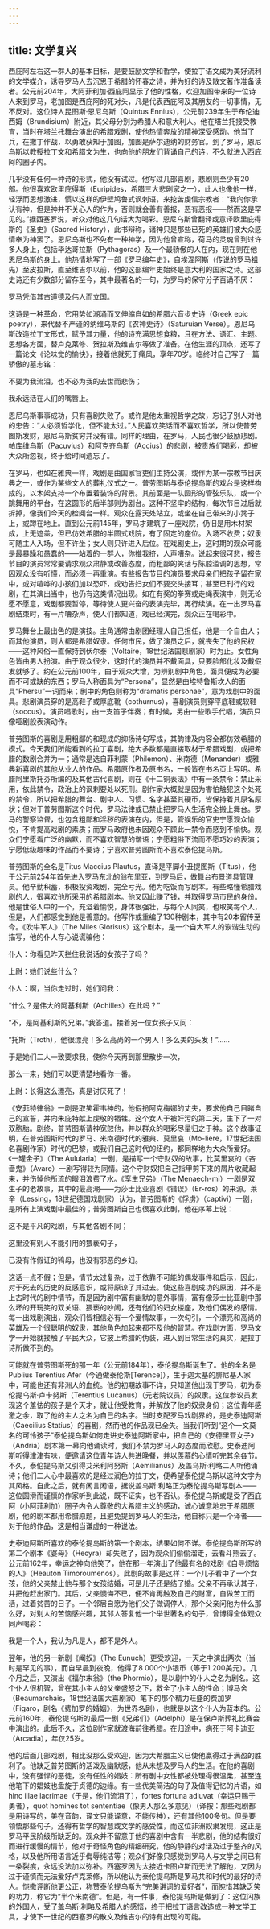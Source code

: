 ```yaml
---
---
---
```

title: 文学复兴
---




西庇阿左右这一群人的基本目标，是要鼓励文学和哲学，使拉丁语文成为美好流利的文学媒介，诱导罗马人去沉思于希腊的怀春之诗，并为好的诗及散文著作准备读者。公元前204年，大阿菲利加·西庇阿显示了他的性格，欢迎加图带来的一位诗人来到罗马，老加图是西庇阿的死对头，凡是代表西庇阿及其朋友的一切事情，无不反对。这位诗人昆图斯·恩尼乌斯（Quintus Ennius），公元前239年生于布伦迪西姆（Brundisium）附近，其父母分别为希腊人和意大利人。他在塔兰托接受教育，当时在塔兰托舞台演出的希腊戏剧，使他热情奔放的精神深受感动。他当了兵，在撒丁作战，以勇敢获知于加图，加图是萨尔迪纳的财务官。到了罗马，恩尼乌斯以教授拉丁文和希腊文为生，也向他的朋友们背诵自己的诗，不久就进入西庇阿的圈子内。

几乎没有任何一种诗的形式，他没有试过。他写过几部喜剧，悲剧则至少有20部。他很喜欢欧里庇得斯（Euripides，希腊三大悲剧家之一），此人也像他一样，轻浮而思想激进，惯以这样的伊壁鸠鲁式讽刺语，来挖苦虔信宗教者：“我向你承认有神，但是神并不关心人的作为，否则就会善有善报，恶有恶报——然而这是罕见的。”据西塞罗说，听众对他这几句话大为喝彩。恩尼乌斯曾翻译或意译欧里庇得斯的《圣史》（Sacred History），此书辩称，诸神只是那些已死的英雄们被大众感情奉为神罢了。恩尼乌斯也不免有一种神学，因为他曾宣称，荷马的灵魂曾到过许多人身上，包括毕达哥拉斯（Pythagoras）及一个最骄傲的人在内，现在则在他恩尼乌斯的身上。他热情地写了一部《罗马编年史》，自埃涅阿斯（传说的罗马祖先）至皮拉斯，直至维吉尔以前，他的这部编年史始终是意大利的国家之诗。这部史诗还有少数部分留存至今，其中最著名的一句，为罗马的保守分子百诵不厌：

罗马凭借其古道德及伟人而立国。



这诗是一种革命，它用势如潮涌而又伸缩自如的希腊六音步史诗（Greek epic poetry），来代替不严谨的纳维乌斯的《农神史诗》（Saturuian Verse）。恩尼乌斯改造拉丁文形式，赋予其力量，他的诗充满思想食粮，且在方法、语汇、主题、思想各方面，替卢克莱修、贺拉斯及维吉尔等做了准备。在他生涯的顶点，还写了一篇论文《论味觉的愉快》，接着他就死于痛风，享年70岁。临终时自己写了一篇骄傲的墓志铭：

不要为我流泪，也不必为我的去世而悲伤；

我永远活在人们的嘴唇上。



恩尼乌斯事事成功，只有喜剧失败了。或许是他太重视哲学之故，忘记了别人对他的忠告：“人必须哲学化，但不能太过。”人民喜欢笑话而不喜欢哲学，所以使普劳图斯发财，恩尼乌斯贫穷并没有错。同样的理由，在罗马，人民也很少鼓励悲剧。帕库维乌斯（Pacuvius）和阿克齐乌斯（Accius）的悲剧，被贵族们喝彩，却被大众所忽视，终于给时间遗忘了。

在罗马，也如在雅典一样，戏剧是由国家官吏们主持公演，或作为某一宗教节目庆典之一，或作为某些文人的葬礼仪式之一。普劳图斯与泰伦提乌斯的戏台是这样构成的，以木架支持一个布置着装饰的背景。其前面是一队圆形的管弦乐队，或一个跳舞用的平台，在这圆形的后半部则为剧台。这种不坚牢的结构，每次节目过后就拆掉，像我们今天的检阅台一样。观众在露天处站立，或坐在自己带来的小凳子上，或蹲在地上。直到公元前145年，罗马才建筑了一座戏院，仍旧是用木材架成，上无遮盖，但已仿效希腊的半圆式戏院，有了固定的座位。入场不收费；奴隶可随主人入场，但不许坐；女人则只许进入后位。在戏剧史上，这时期的观众可能是最暴躁和愚蠢的——站着的一群人，你推我挤，人声嘈杂。说起来很可悲，报告节目的演员常常要请求观众肃静或改善态度，而粗鄙的笑话与陈腔滥调的思想，常因观众没有听懂，而必须一再重演。有些报告节目的演员要求母亲们把孩子留在家中，或对喧哗的小孩们加以恐吓，或劝告妇女们不要交头接耳；甚至已刊行的戏剧，在其演出当中，也仍有这类情况出现。如在有奖的拳赛或走绳表演中，则无论愿不愿意，戏剧都要暂停，等待使人更兴奋的表演完毕，再行续演。在一出罗马喜剧结束时，有一片嘈杂声，使人们都知道，戏已经演完，观众正在喝彩中。

罗马舞台上最出色的是演技。主角通常由剧团经理人自己担任，他是一个自由人；而其他演员，则大都是希腊奴隶。任何市民，做了演员之后，就丧失了他的民权——这种风俗一直保持到伏尔泰（Voltaire，18世纪法国悲剧家）时为止。女性角色皆由男人扮演。由于观众很少，这时代的演员并不戴面具，只要脸部化妆及戴假发就够了。约在公元前100年，由于观众大增，为辨别剧中角色，面具便成为必要而不可或缺的东西；罗马人称面具为“Persona”，显然是由埃特鲁斯坎人的面具“Phersu”一词而来；剧中的角色则称为“dramatis personae”，意为戏剧中的面具。悲剧演员穿的是高鞋子或厚底靴（cothurnus），喜剧演员则穿平底鞋或软鞋（soccus）。演员唱歌时，由一支笛子伴奏；有时候，另由一些歌手代唱，演员只像哑剧般表演动作。

普劳图斯的喜剧是用粗鄙的和现成的抑扬诗句写成，其韵律及内容全都仿效希腊的模式。今天我们所能看到的拉丁喜剧，绝大多数都是直接取材于希腊戏剧，或把希腊的数剧合并为一；通常是选自菲利蒙（Philemon）、米南德（Menander）或雅典新喜剧的其他从业人的作品。希腊原作者及原书名，一般皆在书名页上写明。希腊阿里斯托芬所编的及其他古代喜剧，则在《十二铜表法》中有一条禁令：禁止采用，依此禁令，政治上的讽刺要处以死刑。剧作家大概就是因为害怕触犯这个处死的禁令，所以把希腊的舞台、剧中人、习惯、名字甚至其硬币，皆保持着其原名原状；但对于普劳图斯这个时代，罗马法律或已禁止把罗马人生活完全搬上舞台。罗马的警察监督，也包含粗鄙和淫秽的表演在内，但是，管娱乐的官吏宁愿观众愉悦，不肯提高戏剧的素质；而罗马政府也未因观众不顾此一禁令而感到不愉快。观众们宁愿看广泛的幽默，而不喜欢智慧的谐语；宁愿粗俗下流而不愿巧妙的表演；宁愿低级趣味的作品而不要诗；宁喜欢普劳图斯而不喜欢泰伦提乌斯。

普劳图斯的全名是Titus Maccius Plautus，直译是平脚小丑提图斯（Titus），他于公元前254年首先进入罗马东北的翁布里亚，到罗马后，做舞台布景道具管理员。他辛勤积蓄，积极投资戏剧，完全亏光。他为吃饭而写剧本。有些略懂希腊戏剧的人，很喜欢他所采用的希腊剧本。他又因此赚了钱，并取得罗马市民的身份。他是世俗人中的一个，充溢着愉悦，身体很强壮，与每个人同笑，也取笑每个人，但是，人们都感觉到他是善意的。他写作或重编了130种剧本，其中有20本留传至今。《吹牛军人》（The Miles Glorisus）这个剧本，是一个自大军人的诙谐生动的描写，他的仆人存心说谎骗他：

仆人：你看见昨天拦住我说话的女孩子了吗？

上尉：她们说些什么？

仆人：啊，当你走过时，她们问我：

“什么？是伟大的阿基利斯（Achilles）在此吗？”

“不，是阿基利斯的兄弟。”我答道。接着另一位女孩子又问：

“托斯（Troth），他很漂亮！多么高尚的一个男人！多么美的头发！”……

于是她们二人一致要求我，使你今天再到那里散步一次，

那么一来，她们可以更清楚地看你一番。

上尉：长得这么漂亮，真是讨厌死了！



《安菲特律翁》一剧是取笑霍韦神的，他假扮阿克梅娜的丈夫，要求他自己目睹自己的宣誓，并向朱庇特献上虔敬的牺牲。这个女人于被奸污的第二天，生下了一对双胞胎。剧终，普劳图斯请神宽恕他，并以群众的喝彩尽量归之于神。这个故事证明，在普劳图斯时代的罗马、米南德时代的雅典、莫里哀（Mo-liere，17世纪法国名喜剧作家）时代的巴黎，或我们自己这时代的纽约，都同样地为大众所爱好。《一罐金子》（The Aulularia）一剧，是描写一个守财奴的故事，比莫里哀的《吝啬鬼》（Avare）一剧写得较为同情。这个守财奴把自己指甲剪下来的屑片收藏起来，并伤悼他所流的眼泪浪费了水。《孪生兄弟》（The Menaech-mi）一剧是双生子的老故事，其中的最高潮——为莎士比亚喜剧《错误》（Er-ros）的来源。莱辛（Lessing，18世纪德国戏剧家）认为，普劳图斯的《俘虏》（captivi）一剧，是所有上演戏剧中最佳的；普劳图斯自己也很喜欢此剧，他在序幕上说：

这不是平凡的戏剧，与其他各剧不同；

这里没有别人不能引用的猥亵句子，

已没有作假证的鸨母，也没有邪恶的乡妇。



这话一点不假；但是，情节太过复杂，过于依靠不可能的偶发事件和启示，因此，对于死去的历史的反感意识，或将原谅了其过去。使这些喜剧成功的原因，并不是上古时代的剧中情节，而是因为剧中富有幽默的意外事情，富有像莎士比亚剧中那么坏的开玩笑的双关语、猥亵的吵闹，还有他们的妇女楼座，及他们偶发的感情。每一出戏剧演出，观众们皆相信必有一个爱情故事，一次勾引，一个漂亮和高尚的英雄及一个很聪明的奴隶，其他角色加起来都不及他的智慧。在戏剧方面，罗马文学一开始就接触了平民大众，它披上希腊的伪装，进入到日常生活的真实，是拉丁诗所做不到的。

可能就在普劳图斯死的那一年（公元前184年），泰伦提乌斯诞生了。他的全名是Publius Terentius Afer（今通做泰伦斯[Terence]），生于迦太基的腓尼基人家中，可能也还有非洲人的血统。他的初期故事不详，只知道他出现于罗马，初为泰伦提乌斯·卢卡努斯（Terentius Lucanus）（元老院议员）的奴隶。这位参议员发现这个羞怯的孩子是个天才，就让他受教育，并解放了他的奴隶身份；这位青年感激之余，取了他的主人之名为自己的名字。当时支配罗马戏剧界的，是史泰迪阿斯（Caecilius Statius）的喜剧，然而他的作品现已全失。当我们听到“这个一文莫名的可怜孩子”泰伦提乌斯如何走进史泰迪阿斯家中，把自己的《安德里亚女子》（Andria）剧本第一幕向他诵读时，我们不禁为罗马人的态度而欣慰。史泰迪阿斯听得津津有味，便邀请这位青年诗人共进晚餐，并以羡慕的心情听完其余各节。不久，泰伦提乌斯又引得艾米利阿努斯（Aemilianus）及盖乌斯·利略二人听他诵诗；他们二人心中最喜欢的是经过润色的拉丁文，便希望泰伦提乌斯以这种文字为其风格。自此之后，就有闲言闲语，据说盖乌斯·利略正为泰伦提乌斯写剧本——这位圆滑而谨慎的作家听到此说，既不证实，也不否认。泰伦提乌斯或是受了西庇阿（小阿菲利加）圈子内令人尊敬的大希腊主义的感动，诚心诚意地忠于希腊原剧，他的剧本都用希腊原题，且避免提到罗马人的生活，他自称只是一个译者——对于他的作品，这是相当谦虚的一种说法。

史泰迪阿斯所喜欢的泰伦提乌斯的第一个剧本，结果如何不详。泰伦提乌斯所写的第二个剧本《婆母》（Hecyra）却失败了，因为观众们偷偷溜走，去看斗熊去了。公元前162年，幸运之神向他笑了，他在那一年演出了他最有名的戏剧《自寻烦恼的人》（Heauton Timoroumenos）。此剧的故事是这样：一个儿子看中了一个女孩，他的父亲禁止他与那个女孩结婚，可是儿子还是结了婚。父亲不再承认其子，并把他赶出家门。其后，父亲懊悔不已，便不肯再触及自己的财富，自做苦工而活，过着贫苦的日子。一个邻居自愿为他们父子做调停人，那个父亲问他为什么那么好，对别人的苦恼感兴趣，其邻人答复他一个举世著名的句子，曾博得全体观众同声喝彩：

我是一个人，我认为凡是人，都不是外人。



翌年，他的另一新剧《阉奴》（The Eunuch）更受欢迎，一天之中演出两次（当时是罕见的事），而自早晨到夜晚，他得了8 000个小银币（等于1 200美元）。几个月之后，又演出《福尔末翁》（the Phormio），是以剧中的仆人之名为剧名。这个仆人很机智，曾在其小主人的父亲盛怒之下，救全了小主人的性命；博马舍（Beaumarchais，18世纪法国大喜剧家）笔下的那个精力旺盛的费加罗（Figaro，剧名《费加罗的婚姻》，为世界名剧），也就是以这个仆人为蓝本的。公元前160年，泰伦提乌斯的最后一剧《兄弟们》（Adelphi）是在保卢斯葬礼比赛会中演出的。此后不久，这位剧作家就渡海前往希腊。在归途中，病死于阿卡迪亚（Arcadia），年仅25岁。

他的后面几部戏剧，相比没那么受欢迎，因为大希腊主义已使他赢得过于满盈的胜利了。他缺乏普劳图斯的活泼及幽默感，他从未想及罗马人的生活。在他的喜剧中，没有强悍的恶徒，没有任性的娼妓：所有剧中女性都被处理得很温柔，甚至连他笔下的娼妓也盘旋于贞德的边缘。有一些优美简洁的句子及值得记忆的片语，如hinc illae lacrimae（于是，他们流泪了），fortes fortuna adiuvat（幸运只赐于勇者），quot homines tot sententiae（像男人那么多意见）（译按：那些戏剧都是用诗写的，美在音韵，译文只能译意，不能传神），还有其他100多句。但是要领悟那些句子，还得有哲学的智慧或文学的感受性，而这位非洲奴隶发现，这正是罗马平民阶级所缺乏的。观众并不留意于他的喜剧中含有一半悲剧，他的结构很好而进行缓慢的情节，他对于奇怪角色的精细研究，他的静静的对话及过于整齐的风格，以及他所用语言近乎侮辱纯洁等；观众们好像只感觉到罗马人与文学之间已有一条裂痕，永远没法加以弥补。西塞罗因为太接近卡图卢斯而无法了解他，又因为过于谨慎而无法爱好卢克莱修，所以他认为泰伦提乌斯是罗马共和时代的最好的诗人。恺撒评断他更公正，称赞泰伦提乌斯为“完美讲词的爱好者”，而惋惜其缺乏笑的功力，称它为“半个米南德”。但是，有一件事，泰伦提乌斯是做到了：这位闪族的外国人，受了盖乌斯·利略及希腊人的感悟，终于把拉丁语言改造成一种文学工具，才使下一世纪的西塞罗的散文及维吉尔的诗有出现的可能。
